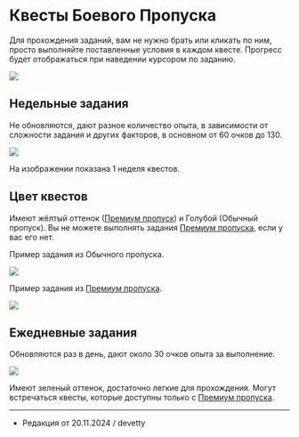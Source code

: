 # Квесты Боевого Пропуска

Для прохождения заданий, вам не нужно брать или кликать по ним,  просто выполняйте поставленные условия в каждом квесте. Прогресс будет отображаться при наведении курсором по заданию.

<img src="https://s3.etty.su/wiki/survival/battlepass/quests/menu.webp" />

## Недельные задания

Не обновляются, дают разное количество опыта, в зависимости от сложности задания и других факторов, в основном от 60 очков до 130.

<img src="https://s3.etty.su/wiki/survival/battlepass/quests/weekly_quests.webp" />

На изображении показана 1 неделя квестов.

## Цвет квестов

Имеют жёлтый оттенок ([Премиум пропуск](https://etty.su/docs/wiki/battlepass/bpinfo#Премиум%20пропуск)) и Голубой (Обычный пропуск). Вы не можете выполнять задания [Премиум пропуска](https://etty.su/docs/wiki/battlepass/bpinfo#Премиум%20пропуск), если у вас его нет.

Пример задания из Обычного пропуска.

<img src="https://s3.etty.su/wiki/survival/battlepass/quests/free_quest.webp" /> 

Пример задания из [Премиум пропуска](https://etty.su/docs/wiki/battlepass/bpinfo#Премиум%20пропуск).

<img src="https://s3.etty.su/wiki/survival/battlepass/quests/premium_quest.webp" /> 

## Ежедневные задания

Обновляются раз в день, дают около 30 очков опыта за выполнение.

<img src="https://s3.etty.su/wiki/survival/battlepass/quests/daily_quests.webp" />

Имеют зеленый оттенок, достаточно легкие для прохождения. Могут встречаться квесты, которые доступны только с [Премиум пропуска](https://etty.su/docs/wiki/battlepass/bpinfo#Премиум%20пропуск).

--------

- Редакция от 20.11.2024 / devetty
